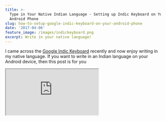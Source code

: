 ```yaml
---
title: >-
  Type in Your Native Indian Language - Setting up Indic Keyboard on Your
  Android Phone
slug: how-to-setup-google-indic-keyboard-on-your-android-phone
date: '2017-04-06'
feature_image: /images/indickeyboard.png
excerpt: Write in your native language!
---
```

I came across the [Google Indic Keyboard](https://play.google.com/store/apps/details?id=com.google.android.apps.inputmethod.hindi&hl=en) recently and now enjoy writing in my native language. If you want to write in an Indian language on your Android device, then this post is for you

<iframe src="https://www.youtube.com/embed/SikrzTLzgds" />

Google Indic Keyboard allows you to type messages, update on social networks or compose emails in your native language on your Android phone. At the time of writing the keyboard supports the following languages:

-   English keyboard
-   Assamese keyboard (অসমীয়া)
-   Bengali keyboard (বাংলা)
-   Gujarati keyboard (ગુજરાતી)
-   Hindi keyboard (हिंदी)
-   Kannada keyboard (ಕನ್ನಡ)
-   Malayalam keyboard (മലയാളം)
-   Marathi keyboard (मराठी)
-   Odia keyboard (ଓଡ଼ିଆ)
-   Punjabi keyboard (ਪੰਜਾਬੀ)
-   Tamil keyboard (தமிழ்)
-   Telugu keyboard (తెలుగు)

Setting up the keyboard could be a bit confusing as changing keyboards is not something that we often do. I ended up spending some time walking through the setup for some of friends and family.

## Setting Up

1.  In Google Play Store search for \[Google Indic Keyboard\]. If you have not installed/updated before, tap on Install or Update to get the latest application version.

![Play Store](/images/indicKeyboard_playstore.png)

1.  Once installed go to any of the apps where you can open the keyboard. On the bottom right corner tap the icon to change the keyboard.

![Change Keyboard Icon](/images/indicKeyboard_changeKeyboard.png)

1.  From the window that pops up select "Choose Keyboards."

![Choose Keyboards](/images/indicKeyboard_switch.png)

1.  Enable _Google Indic Keyboard (English and Indic Languages)_ listed in the list of available keyboards.

![Enable Google Indic Keyboard](/images/indicKeyboard_enableIndicKeyboard.png)

1.  Repeat step 2 and open up the Change Keyboard window. Select Google Indic Keyboard from the list.

![Select Indic Keyboard](/images/indicKeyboard_selected.png)

1.  The keyboard is now set as Google Indic Keyboard with its default language. To choose a language of your choice, select the Indian Language icon on top left.

![Google Indic Keyboard Default](/images/indicKeyboard_default.png)

1.  From the window that pops up select the language of your choice. For me, it's [Malayalam](https://en.wikipedia.org/wiki/Malayalam).

![Indic Keyboard Choose Language](/images/indicKeyboard_selectLanguage.png)

1.  Google Indic Keyboard supports different layout.
2.  Type away in your native language :)

![Indic Keyboard Native Language](/images/indicKeyboard_malayalam.png)

The transliteration mode is impressive and intuitive. Its fits in perfectly with how I was earlier using my messaging apps; native language spelled out using English letters. The better thing now is that it automatically converts into my mother tongue. The Indic keyboard brings back the forgotten love to my language. Thank you, Google!.
